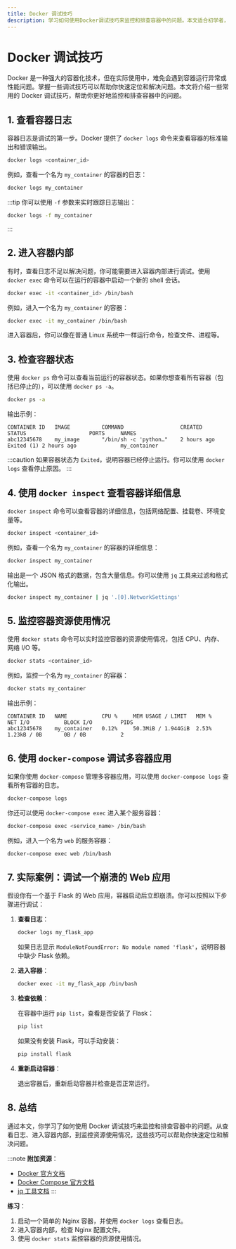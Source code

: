 ```yaml
---
title: Docker 调试技巧
description: 学习如何使用Docker调试技巧来监控和排查容器中的问题。本文适合初学者，涵盖基本概念、实用技巧和实际案例。
---
```


# Docker 调试技巧

Docker 是一种强大的容器化技术，但在实际使用中，难免会遇到容器运行异常或性能问题。掌握一些调试技巧可以帮助你快速定位和解决问题。本文将介绍一些常用的 Docker 调试技巧，帮助你更好地监控和排查容器中的问题。

## 1. 查看容器日志

容器日志是调试的第一步。Docker 提供了 `docker logs` 命令来查看容器的标准输出和错误输出。

```bash
docker logs <container_id>
```

例如，查看一个名为 `my_container` 的容器的日志：

```bash
docker logs my_container
```

:::tip
你可以使用 `-f` 参数来实时跟踪日志输出：

```bash
docker logs -f my_container
```
:::

## 2. 进入容器内部

有时，查看日志不足以解决问题，你可能需要进入容器内部进行调试。使用 `docker exec` 命令可以在运行的容器中启动一个新的 shell 会话。

```bash
docker exec -it <container_id> /bin/bash
```

例如，进入一个名为 `my_container` 的容器：

```bash
docker exec -it my_container /bin/bash
```

进入容器后，你可以像在普通 Linux 系统中一样运行命令，检查文件、进程等。

## 3. 检查容器状态

使用 `docker ps` 命令可以查看当前运行的容器状态。如果你想查看所有容器（包括已停止的），可以使用 `docker ps -a`。

```bash
docker ps -a
```

输出示例：

```plaintext
CONTAINER ID   IMAGE          COMMAND                  CREATED        STATUS                    PORTS     NAMES
abc12345678    my_image       "/bin/sh -c 'python…"    2 hours ago    Exited (1) 2 hours ago              my_container
```

:::caution
如果容器状态为 `Exited`，说明容器已经停止运行。你可以使用 `docker logs` 查看停止原因。
:::

## 4. 使用 `docker inspect` 查看容器详细信息

`docker inspect` 命令可以查看容器的详细信息，包括网络配置、挂载卷、环境变量等。

```bash
docker inspect <container_id>
```

例如，查看一个名为 `my_container` 的容器的详细信息：

```bash
docker inspect my_container
```

输出是一个 JSON 格式的数据，包含大量信息。你可以使用 `jq` 工具来过滤和格式化输出。

```bash
docker inspect my_container | jq '.[0].NetworkSettings'
```

## 5. 监控容器资源使用情况

使用 `docker stats` 命令可以实时监控容器的资源使用情况，包括 CPU、内存、网络 I/O 等。

```bash
docker stats <container_id>
```

例如，监控一个名为 `my_container` 的容器：

```bash
docker stats my_container
```

输出示例：

```plaintext
CONTAINER ID   NAME           CPU %     MEM USAGE / LIMIT   MEM %     NET I/O           BLOCK I/O         PIDS
abc12345678    my_container   0.12%     50.3MiB / 1.944GiB  2.53%     1.23kB / 0B       0B / 0B           2
```

## 6. 使用 `docker-compose` 调试多容器应用

如果你使用 `docker-compose` 管理多容器应用，可以使用 `docker-compose logs` 查看所有容器的日志。

```bash
docker-compose logs
```

你还可以使用 `docker-compose exec` 进入某个服务容器：

```bash
docker-compose exec <service_name> /bin/bash
```

例如，进入一个名为 `web` 的服务容器：

```bash
docker-compose exec web /bin/bash
```

## 7. 实际案例：调试一个崩溃的 Web 应用

假设你有一个基于 Flask 的 Web 应用，容器启动后立即崩溃。你可以按照以下步骤进行调试：

1. **查看日志**：

   ```bash
   docker logs my_flask_app
   ```

   如果日志显示 `ModuleNotFoundError: No module named 'flask'`，说明容器中缺少 Flask 依赖。

2. **进入容器**：

   ```bash
   docker exec -it my_flask_app /bin/bash
   ```

3. **检查依赖**：

   在容器中运行 `pip list`，查看是否安装了 Flask：

   ```bash
   pip list
   ```

   如果没有安装 Flask，可以手动安装：

   ```bash
   pip install flask
   ```

4. **重新启动容器**：

   退出容器后，重新启动容器并检查是否正常运行。

## 8. 总结

通过本文，你学习了如何使用 Docker 调试技巧来监控和排查容器中的问题。从查看日志、进入容器内部，到监控资源使用情况，这些技巧可以帮助你快速定位和解决问题。

:::note
**附加资源**：
- [Docker 官方文档](https://docs.docker.com/)
- [Docker Compose 官方文档](https://docs.docker.com/compose/)
- [jq 工具文档](https://stedolan.github.io/jq/)
:::

**练习**：
1. 启动一个简单的 Nginx 容器，并使用 `docker logs` 查看日志。
2. 进入容器内部，检查 Nginx 配置文件。
3. 使用 `docker stats` 监控容器的资源使用情况。
